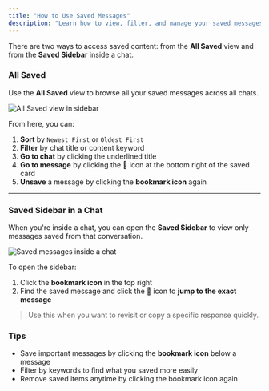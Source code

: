 ```yaml
---
title: "How to Use Saved Messages"
description: "Learn how to view, filter, and manage your saved messages from any chat."
---
```



There are two ways to access saved content: from the **All Saved** view and from the **Saved Sidebar** inside a chat.


### All Saved

Use the **All Saved** view to browse all your saved messages across all chats.

<img
  src="/guides/all-saved.png"
  alt="All Saved view in sidebar"
  className="my-6 rounded-lg shadow-sm w-full max-w-2xl mx-auto"
/>

From here, you can:

1. **Sort** by `Newest First` or `Oldest First`  
2. **Filter** by chat title or content keyword  
3. **Go to chat** by clicking the underlined title  
4. **Go to message** by clicking the 👣 icon at the bottom right of the saved card  
5. **Unsave** a message by clicking the **bookmark icon** again  

---

### Saved Sidebar in a Chat

When you're inside a chat, you can open the **Saved Sidebar** to view only messages saved from that conversation.

<img
  src="/guides/sidebar-saved.png"
  alt="Saved messages inside a chat"
  className="my-6 rounded-lg shadow-sm w-full max-w-2xl mx-auto"
/>

To open the sidebar:

1. Click the **bookmark icon** in the top right
2. Find the saved message and click the 👣 icon to **jump to the exact message**

> Use this when you want to revisit or copy a specific response quickly.


### Tips

- Save important messages by clicking the **bookmark icon** below a message
- Filter by keywords to find what you saved more easily
- Remove saved items anytime by clicking the bookmark icon again


